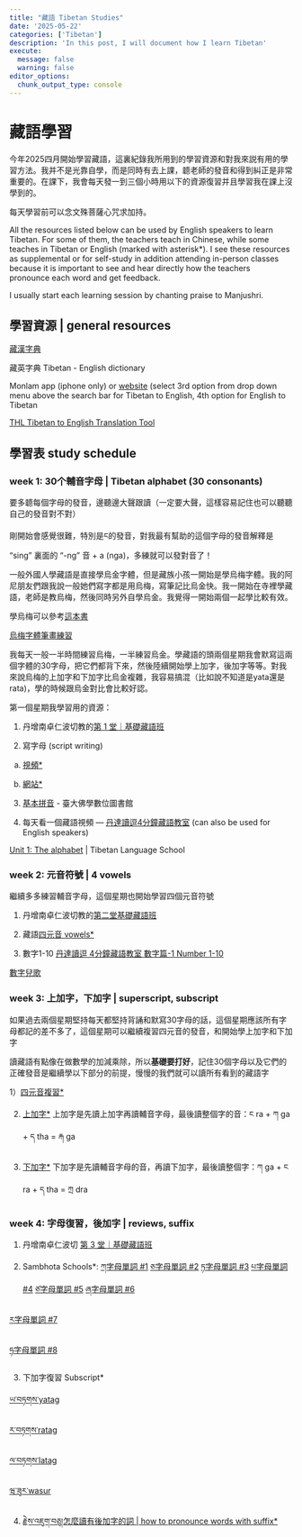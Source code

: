 ```yaml
---
title: "藏語 Tibetan Studies"
date: '2025-05-22'
categories: ['Tibetan']
description: 'In this post, I will document how I learn Tibetan'
execute: 
  message: false
  warning: false
editor_options: 
  chunk_output_type: console
---
```


# 藏語學習

今年2025四月開始學習藏語，這裏紀錄我所用到的學習資源和對我來説有用的學習方法。我并不是光靠自學，而是同時有去上課，聼老師的發音和得到糾正是非常重要的。在課下，我會每天發一到三個小時用以下的資源復習并且學習我在課上沒學到的。

每天學習前可以念文殊菩薩心咒求加持。

All the resources listed below can be used by English speakers to learn Tibetan. For some of them, the teachers teach in Chinese, while some teaches in Tibetan or English (marked with asterisk*). I see these resources as supplemental or for self-study in addition attending in-person classes because it is important to see and hear directly how the teachers pronounce each word and get feedback. 

I usually start each learning session by chanting praise to Manjushri.


## 學習資源 | general resources

[藏漢字典](http://www.tibetans.cn/hzhyfull.aspx)

藏英字典 Tibetan - English dictionary 

Monlam app (iphone only) or [website](https://monlamdictionary.com/index.php) (select 3rd option from drop down menu above the search bar for Tibetan to English, 4th option for English to Tibetan

[THL Tibetan to English Translation Tool](https://www.thlib.org/reference/dictionaries/tibetan-dictionary/translate.php)


## 學習表 study schedule

### week 1: 30个輔音字母 | Tibetan alphabet (30 consonants)

要多聼每個字母的發音，邊聽邊大聲跟讀（一定要大聲，這樣容易記住也可以聽聽自己的發音對不對）

剛開始會感覺很難，特別是ང的發音，對我最有幫助的這個字母的發音解釋是 "sing" 裏面的 "-ng" 音 + a (nga)，多練就可以發對音了！

一般外國人學藏語是直接學烏金字體，但是藏族小孩一開始是學烏梅字體。我的阿尼朋友們跟我說一般她們寫字都是用烏梅，寫筆記比烏金快。我一開始在寺裡學藏語，老師是教烏梅，然後同時另外自學烏金。我覺得一開始兩個一起學比較有效。

學烏梅可以參考[這本書](https://bodyiglobjong.com/%E0%BD%A6%E0%BE%94%E0%BD%BC%E0%BD%93%E0%BC%8B%E0%BD%A0%E0%BD%82%E0%BE%B2%E0%BD%BC%E0%BD%A0%E0%BD%B2%E0%BC%8B%E0%BD%A6%E0%BE%B3%E0%BD%BC%E0%BD%96%E0%BC%8B%E0%BD%91%E0%BD%BA%E0%BD%96%E0%BC%8D-3/)

[烏梅字體筆畫練習](https://issuu.com/doewebmaster/docs/seru_yigzuag_2017_1_)

我每天一般一半時間練習烏梅，一半練習烏金。學藏語的頭兩個星期我會默寫這兩個字體的30字母，把它們都背下來，然後陸續開始學上加字，後加字等等。對我來說烏梅的上加字和下加字比烏金複雜，我容易搞混（比如說不知道是yata還是rata)，學的時候跟烏金對比會比較好認。

第一個星期我學習用的資源：

1) 丹增南卓仁波切教的[第 1 堂｜基礎藏語班](https://youtu.be/8_wjc-9urtk?si=450FdaXan1huZGMG)

2)  寫字母 (script writing)

  a) [視頻*](https://youtu.be/vl0WoxLsaRg)

  b) [網站*](https://web.archive.org/web/20130128174741/https://sites.google.com/site/chrisfynn2/home/tibetanscriptfonts/howtowritethetibetanscript)

3)  [基本拼音](https://buddhism.lib.ntu.edu.tw/lesson/tibet/lesson_tibet02.jsp#4) - 臺大佛學數位圖書館

4)  每天看一個藏語視頻 — [丹達讀逗4分鐘藏語教室](https://youtube.com/playlist?list=PLB3W-1GsVMGDLvdC0l8-cZPbh7blBhU6c&si=47OQF_s6UB0HoDlB) (can also be used for English speakers)

[Unit 1: The alphabet](https://tibetanlanguage.school/learn/standard-tibetan/unit-1/) \| Tibetan Language School

### week 2: 元音符號 | 4 vowels
繼續多多練習輔音字母，這個星期也開始學習四個元音符號

1)  丹增南卓仁波切教的[第二堂基礎藏語班](https://youtu.be/Gzv5tLOQTWc?si=63RcPU6YcCp17Crb)

2)  藏語[四元音 vowels*](https://youtube.com/playlist?list=PLq5rrkU-Q2F05_BEGkVlIgOJeYyyuXZ48&si=g9fPVuAmIvMZb9gb)

3) 數字1-10
[丹達讀逗 4分鐘藏語教室 數字篇-1 Number 1-10](https://youtu.be/JKK6Wnfl5OY?si=ceQnPPeucWS-D_w4)

[數字兒歌](https://www.youtube.com/watch?v=_YNLWeBIE5Y&ab_channel=SherigVideo)

### week 3: 上加字，下加字 | superscript, subscript

如果過去兩個星期堅持每天都堅持背誦和默寫30字母的話，這個星期應該所有字母都記的差不多了，這個星期可以繼續複習四元音的發音，和開始學上加字和下加字

讀藏語有點像在做數學的加減乘除，所以**基礎要打好**，記住30個字母以及它們的正確發音是繼續學以下部分的前提，慢慢的我們就可以讀所有看到的藏語字

1）[四元音複習*](https://youtu.be/V6YHceLgwqg?si=MsdtkOCVr98U64ql)

2) [上加字*](https://buddhism.lib.ntu.edu.tw/test_teach/BASIC4-0.HTM)
上加字是先讀上加字再讀輔音字母，最後讀整個字的音：ང ra + ཀ ga + ད tha = རྐ ga

3) [下加字*](https://youtu.be/cg3EXz8ocvQ?si=UFi6BTgx7qDzenDc)
下加字是先讀輔音字母的音，再讀下加字，最後讀整個字：ཀ ga + ང ra + ད tha = ཀྲ dra

### week 4: 字母復習，後加字 | reviews, suffix

1) 丹增南卓仁波切 [第 3 堂｜基礎藏語班](https://youtu.be/7MAN3ESqs_I?si=d6hGfnvupIt98a3h)

2) Sambhota Schools*: 
[ཀ字母單詞 #1](https://youtu.be/3nrUcLhpEA8?si=XSY-KI2I_GJs_G2y)
[ཅ字母單詞 #2](https://youtu.be/mIdGktdJpro?si=D8fOz9_-_AVOpLxt)
[ཏ字母單詞 #3](https://youtu.be/YoRvNvhJZ9k?si=fKfMhwDpnMr8mDAO)
[པ字母單詞 #4](https://youtu.be/wkvNilDHrcc?si=_unEJV-NzHe1GjUZ)
[ཙ字母單詞 #5](https://youtu.be/xt34bL8prso?si=FBCUVGOZ4NzHHHcE)
[ཞ字母單詞 #6](https://youtu.be/qww-PVEUklE?si=F7OP1tkk5A4OhnxK)

[ར字母單詞 #7](https://youtu.be/kjhMNQY2oOk?si=30QEfUriokytTTWv)

[ཧ字母單詞 #8](https://youtu.be/NdyuybRAEII?si=vdGaoQa6hpCkq_WP)

3) 下加字復習 Subscript* 

[ཡ་བཏགས་yatag](https://youtu.be/3EkW8a0Z6BA?si=vPmsZs5sm-UMcrnw)

[ར་བཏགས་ratag](https://youtu.be/cQ9vXCJ5YNI?si=9mmCndzsvghmCImW)

[ལ་བཏགས་latag](https://youtu.be/_cVmaJnr0Ko?si=0kyZXIesZrliVmti)

[ཝ་ཟུར་wasur](https://youtu.be/wra0A3szfps?si=fRv-4xwU97HQrNEM)

4) [རྗེས་འཇུག་བཅུ།怎麼讀有後加字的詞 | how to pronounce words with suffix*](https://youtu.be/C_gfM9jVGGM?si=f0qwkv4g1xtFaZLK)




